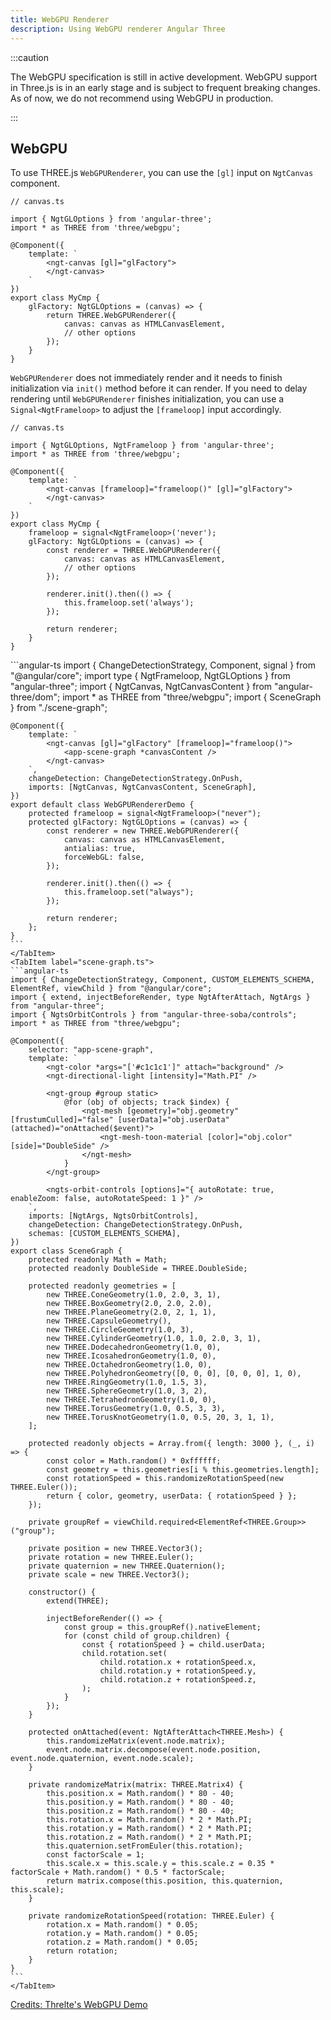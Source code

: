```yaml
---
title: WebGPU Renderer
description: Using WebGPU renderer Angular Three
---
```



:::caution

The WebGPU specification is still in active development. WebGPU support in Three.js is in an early stage and is subject to frequent breaking changes. As of now, we do not recommend using WebGPU in production.

:::

## WebGPU

To use THREE.js `WebGPURenderer`, you can use the `[gl]` input on `NgtCanvas` component.

```angular-ts
// canvas.ts

import { NgtGLOptions } from 'angular-three';
import * as THREE from 'three/webgpu';

@Component({
    template: `
        <ngt-canvas [gl]="glFactory">
        </ngt-canvas>
    `
})
export class MyCmp {
    glFactory: NgtGLOptions = (canvas) => {
        return THREE.WebGPURenderer({
            canvas: canvas as HTMLCanvasElement,
            // other options
        });
    }
}
```

`WebGPURenderer` does not immediately render and it needs to finish initialization via `init()` method before it can render. If you need to delay rendering until `WebGPURenderer` finishes initialization,
you can use a `Signal<NgtFrameloop>` to adjust the `[frameloop]` input accordingly.

```angular-ts
// canvas.ts

import { NgtGLOptions, NgtFrameloop } from 'angular-three';
import * as THREE from 'three/webgpu';

@Component({
    template: `
        <ngt-canvas [frameloop]="frameloop()" [gl]="glFactory">
        </ngt-canvas>
    `
})
export class MyCmp {
    frameloop = signal<NgtFrameloop>('never');
    glFactory: NgtGLOptions = (canvas) => {
        const renderer = THREE.WebGPURenderer({
            canvas: canvas as HTMLCanvasElement,
            // other options
        });

        renderer.init().then(() => {
            this.frameloop.set('always');
        });

        return renderer;
    }
}
```

<Tabs>
    <TabItem label="canvas.ts">
    ```angular-ts
    import { ChangeDetectionStrategy, Component, signal } from "@angular/core";
    import type { NgtFrameloop, NgtGLOptions } from "angular-three";
    import { NgtCanvas, NgtCanvasContent } from "angular-three/dom";
    import * as THREE from "three/webgpu";
    import { SceneGraph } from "./scene-graph";

    @Component({
        template: `
            <ngt-canvas [gl]="glFactory" [frameloop]="frameloop()">
                <app-scene-graph *canvasContent />
            </ngt-canvas>
        `,
        changeDetection: ChangeDetectionStrategy.OnPush,
        imports: [NgtCanvas, NgtCanvasContent, SceneGraph],
    })
    export default class WebGPURendererDemo {
        protected frameloop = signal<NgtFrameloop>("never");
        protected glFactory: NgtGLOptions = (canvas) => {
            const renderer = new THREE.WebGPURenderer({
                canvas: canvas as HTMLCanvasElement,
                antialias: true,
                forceWebGL: false,
            });

            renderer.init().then(() => {
                this.frameloop.set("always");
            });

            return renderer;
        };
    }
    ```
    </TabItem>
    <TabItem label="scene-graph.ts">
    ```angular-ts
    import { ChangeDetectionStrategy, Component, CUSTOM_ELEMENTS_SCHEMA, ElementRef, viewChild } from "@angular/core";
    import { extend, injectBeforeRender, type NgtAfterAttach, NgtArgs } from "angular-three";
    import { NgtsOrbitControls } from "angular-three-soba/controls";
    import * as THREE from "three/webgpu";

    @Component({
        selector: "app-scene-graph",
        template: `
            <ngt-color *args="['#c1c1c1']" attach="background" />
            <ngt-directional-light [intensity]="Math.PI" />

            <ngt-group #group static>
                @for (obj of objects; track $index) {
                    <ngt-mesh [geometry]="obj.geometry" [frustumCulled]="false" [userData]="obj.userData" (attached)="onAttached($event)">
                        <ngt-mesh-toon-material [color]="obj.color" [side]="DoubleSide" />
                    </ngt-mesh>
                }
            </ngt-group>

            <ngts-orbit-controls [options]="{ autoRotate: true, enableZoom: false, autoRotateSpeed: 1 }" />
        `,
        imports: [NgtArgs, NgtsOrbitControls],
        changeDetection: ChangeDetectionStrategy.OnPush,
        schemas: [CUSTOM_ELEMENTS_SCHEMA],
    })
    export class SceneGraph {
        protected readonly Math = Math;
        protected readonly DoubleSide = THREE.DoubleSide;

        protected readonly geometries = [
            new THREE.ConeGeometry(1.0, 2.0, 3, 1),
            new THREE.BoxGeometry(2.0, 2.0, 2.0),
            new THREE.PlaneGeometry(2.0, 2, 1, 1),
            new THREE.CapsuleGeometry(),
            new THREE.CircleGeometry(1.0, 3),
            new THREE.CylinderGeometry(1.0, 1.0, 2.0, 3, 1),
            new THREE.DodecahedronGeometry(1.0, 0),
            new THREE.IcosahedronGeometry(1.0, 0),
            new THREE.OctahedronGeometry(1.0, 0),
            new THREE.PolyhedronGeometry([0, 0, 0], [0, 0, 0], 1, 0),
            new THREE.RingGeometry(1.0, 1.5, 3),
            new THREE.SphereGeometry(1.0, 3, 2),
            new THREE.TetrahedronGeometry(1.0, 0),
            new THREE.TorusGeometry(1.0, 0.5, 3, 3),
            new THREE.TorusKnotGeometry(1.0, 0.5, 20, 3, 1, 1),
        ];

        protected readonly objects = Array.from({ length: 3000 }, (_, i) => {
            const color = Math.random() * 0xffffff;
            const geometry = this.geometries[i % this.geometries.length];
            const rotationSpeed = this.randomizeRotationSpeed(new THREE.Euler());
            return { color, geometry, userData: { rotationSpeed } };
        });

        private groupRef = viewChild.required<ElementRef<THREE.Group>>("group");

        private position = new THREE.Vector3();
        private rotation = new THREE.Euler();
        private quaternion = new THREE.Quaternion();
        private scale = new THREE.Vector3();

        constructor() {
            extend(THREE);

            injectBeforeRender(() => {
                const group = this.groupRef().nativeElement;
                for (const child of group.children) {
                    const { rotationSpeed } = child.userData;
                    child.rotation.set(
                        child.rotation.x + rotationSpeed.x,
                        child.rotation.y + rotationSpeed.y,
                        child.rotation.z + rotationSpeed.z,
                    );
                }
            });
        }

        protected onAttached(event: NgtAfterAttach<THREE.Mesh>) {
            this.randomizeMatrix(event.node.matrix);
            event.node.matrix.decompose(event.node.position, event.node.quaternion, event.node.scale);
        }

        private randomizeMatrix(matrix: THREE.Matrix4) {
            this.position.x = Math.random() * 80 - 40;
            this.position.y = Math.random() * 80 - 40;
            this.position.z = Math.random() * 80 - 40;
            this.rotation.x = Math.random() * 2 * Math.PI;
            this.rotation.y = Math.random() * 2 * Math.PI;
            this.rotation.z = Math.random() * 2 * Math.PI;
            this.quaternion.setFromEuler(this.rotation);
            const factorScale = 1;
            this.scale.x = this.scale.y = this.scale.z = 0.35 * factorScale + Math.random() * 0.5 * factorScale;
            return matrix.compose(this.position, this.quaternion, this.scale);
        }

        private randomizeRotationSpeed(rotation: THREE.Euler) {
            rotation.x = Math.random() * 0.05;
            rotation.y = Math.random() * 0.05;
            rotation.z = Math.random() * 0.05;
            return rotation;
        }
    }
    ```
    </TabItem>

</Tabs>

<div class="h-[600px] w-full rounded border border-dashed border-accent-600 dark:border-accent-200">
 <WebGPURendererDemo client:only />
 <a class="font-mono text-sm" href="https://threlte.xyz/docs/learn/advanced/webgpu" target="_blank">
  Credits: Threlte's WebGPU Demo
 </a>
</div>
